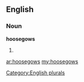 ==English==

===Noun===
'''hoosegows'''

# {{plural of|[[hoosegow]]}}

[[Category:English plurals]]

[[ar:hoosegows]]
[[my:hoosegows]]